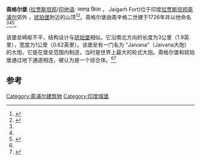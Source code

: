 {{Infobox military installation
| name        = 斋格尔堡
| partof      = 
| location    = 印度[[拉贾斯坦邦|拉贾斯坦邦]][[斋浦尔|斋浦尔]]
| image       = Rajasthan-Jaipur-Jaigarh-Fort-compound-Apr-2004-00.JPG
| image_size  = 300px
| caption     = 
| map_type    = India Rajasthan
| coordinates = {{Coord|26.9859|N|75.8507|E|type:landmark|display=inline,title}}
| map_size    = 300
| map_caption = 
| built       = 1726
| builder     = 斋辛格二世
| materials   = 红色砂岩
}}
'''斋格尔堡''' ([[拉贾斯坦邦|拉贾斯坦邦]]/[[印地语|印地语]]: जयगढ़ क़िला ， Jaigarh Fort)位于印度[[拉贾斯坦邦|拉贾斯坦邦]][[斋浦尔|斋浦尔]]郊外 ，[[琥珀堡|琥珀堡]]附近的山顶<ref name="BruynBain2010">{{cite book|author1=Pippa de Bruyn|author2=Keith Bain|author3=David Allardice|author4=Shonar Joshi|title=Frommer's India|url=http://books.google.com/books?id=HlqM2CR4vfUC&pg=PA521|accessdate=16 April 2011|date=1 March 2010|publisher=Frommer's|isbn=978-0-470-55610-8|pages=521–522|archive-date=2014-01-05|archive-url=https://web.archive.org/web/20140105073033/http://books.google.com/books?id=HlqM2CR4vfUC&pg=PA521|dead-url=no}}</ref><ref name="Ruggles2008">{{cite book|author=D. Fairchild Ruggles|title=Islamic gardens and landscapes|url=http://books.google.com/books?id=PgbjhGwfXBEC&pg=PA205|accessdate=16 April 2011|year=2008|publisher=University of Pennsylvania Press|isbn=978-0-8122-4025-2|pages=205–206|archive-date=2014-01-05|archive-url=https://web.archive.org/web/20140105073041/http://books.google.com/books?id=PgbjhGwfXBEC&pg=PA205|dead-url=no}}</ref>。斋格尔堡由斋辛格二世建于1726年并以他命名<ref name="BruynBain2010"/><ref name="Ruggles2008"/><ref name=perch>{{Cite web|url=http://www.cs.utah.edu/~noliver/india/Forts/Jaigarh-AmberFort/Jaigarh.html|title=Jaigarh Fort – Jaipur, India|accessdate=14 April 2011|publisher=cs.utah.edu|archive-url=https://web.archive.org/web/20140311093126/http://www.cs.utah.edu/~noliver/india/Forts/Jaigarh-AmberFort/Jaigarh.html|archive-date=2014-03-11|dead-url=yes}}</ref>。

该堡垒崎岖不平，结构设计与[[琥珀堡|琥珀堡]]相似。它沿南北方向的长度为3公里（1.9英里），宽度为1公里（0.62英里）。该堡垒有一门名为 "Jaivana"（Jaivana大炮）的大炮，它是在堡垒范围内制造，当时是世界上最大的轮式大炮。斋格尔堡和琥珀堡通过地下通道相连，被认为是一个综合体。<ref name="BruynBain2010"/><ref name=Jaivan>{{Cite web|url=http://www.jaipur.org.uk/forts-monuments/jaigarh-fort.html|title=Jaipur|accessdate=16 April 2011|publisher=Jaipur.org.uk|archive-date=2018-06-15|archive-url=https://web.archive.org/web/20180615190554/https://www.jaipur.org.uk/forts-monuments/jaigarh-fort.html|dead-url=yes}}</ref>

==参考==
{{Reflist|33em}}
[[Category:斋浦尔建筑物|Category:斋浦尔建筑物]]
[[Category:印度城堡|Category:印度城堡]]